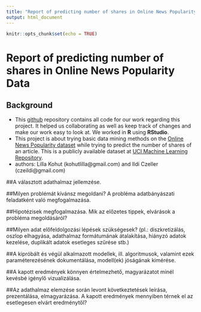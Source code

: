 ```yaml
---
title: "Report of predicting number of shares in Online News Popularity Data"
output: html_document
---
```


```r
knitr::opts_chunk$set(echo = TRUE)
```

# Report of predicting number of shares in Online News Popularity Data

## Background
- This [github](https://github.com/czeildi/adatbanyaszat_elte_projekt) repository contains all code for our work regarding this project. It helped us collaborating as well as keep track of changes and make our work easy to look at. We worked in **R** using **RStudio**.
- This project is about trying basic data mining methods on the [Online News Popularity dataset](http://archive.ics.uci.edu/ml/datasets/Online+News+Popularity) while trying to predict the number of shares of an article. This is a publicly available dataset at  [UCI Machine Learning Repository](http://archive.ics.uci.edu/ml/index.html).
- authors: Lilla Kohut (kohutlilla@gmail.com) and Ildi Czeller (czeildi@gmail.com)

##A választott adathalmaz jellemzése.

##Milyen problémát kívánsz megoldani? A probléma adatbányászati feladatként való megfogalmazása.

##Hipotézisek megfogalmazása. Mik az előzetes tippek, elvárások a probléma megoldásáról?

##Milyen adat előfeldolgozási lépések szükségesek? (pl.: diszkretizálás, oszlop elhagyása, adathalmaz formátumának átalakítása, hiányzó adatok kezelése, duplikált adatok esetleges szűrése stb.)

##A kipróbált és végül alkalmazott modellek, ill. algoritmusok, valamint ezek paraméterezésének dokumentálása, modell(ek) jóságának kimérése.

##A kapott eredmények könnyen értelmezhető, magyarázatot minél kevésbé igénylő vizualizálása.

##Az adathalmaz elemzése során levont következtetések leírása, prezentálása, elmagyarázása. A kapott eredmények mennyiben térnek el az esetlegesen elvárt eredménytől?
